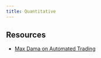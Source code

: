 ```yaml
---
title: Quantitative
---
```


## Resources

- [Max Dama on Automated Trading](http://isomorphisms.sdf.org/maxdama.pdf)